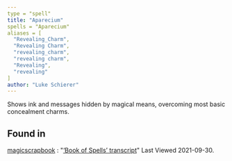 ```yaml
---
type = "spell"
title: "Aparecium"
spells = "Aparecium"
aliases = [
  "Revealing_Charm",
  "Revealing Charm",
  "revealing_charm",
  "revealing charm",
  "Revealing",
  "revealing"
]
author: "Luke Schierer"
---
```


Shows ink and messages hidden by magical means, overcoming most basic
concealment charms.

## Found in

[magicscrapbook](https://magicscrapbook.tumblr.com/)
:   "[‘Book of Spells’ transcript](https://magicscrapbook.tumblr.com/post/162085200042/book-of-spells-transcript)"
    Last Viewed 2021-09-30.
